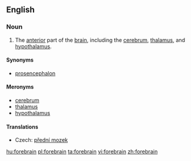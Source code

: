==English==
{{wikipedia}}
===Noun===
{{en-noun}}

# {{anatomy}} The [[anterior]] part of the [[brain]], including the [[cerebrum]], [[thalamus]], and [[hypothalamus]].

====Synonyms====
* [[prosencephalon]]

====Meronyms====
* [[cerebrum]]
* [[thalamus]]
* [[hypothalamus]]

====Translations====
{{trans-top|part of the brain}}
* Czech: [[přední mozek]] {{m}}
{{trans-mid}}
{{trans-bottom}}

[[hu:forebrain]]
[[pl:forebrain]]
[[ta:forebrain]]
[[vi:forebrain]]
[[zh:forebrain]]